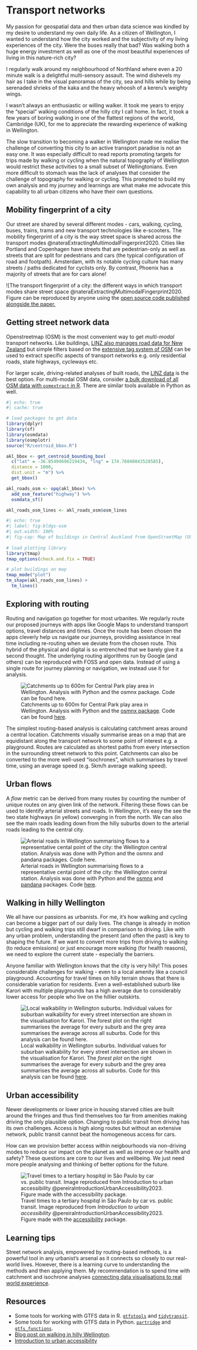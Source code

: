 # Transport networks {#sec-networks}

My passion for geospatial data and then urban data science was kindled by my desire to understand my own daily life. As a citizen of Wellington, I wanted to understand how the city worked and the subjectivity of my living experiences of the city. Were the buses really that bad? Was walking both a huge energy investment as well as one of the most beautiful experiences of living in this nature-rich city?

I regularly walk around my neighbourhood of Northland where even a 20 minute walk is a delightful multi-sensory assault. The wind dishevels my hair as I take in the visual panoramas of the city, sea and hills while by being serenaded shrieks of the kaka and the heavy whoosh of a kereru's weighty wings. 

I wasn't always an enthusiastic or willing walker. It took me years to enjoy the "special" walking conditions of the hilly city I call home. In fact, it took a few years of boring walking in one of the flattest regions of the world, Cambridge (UK), for me to appreciate the rewarding experience of walking in Wellington.

The slow transition to becoming a walker in Wellington made me realise the challenge of converting this city to an active transport paradise is not an easy one. It was especially difficult to read reports promoting targets for trips made by walking or cycling when the natural topography of Wellington would restrict these activities to a small subset of Wellingtonians. Even more difficult to stomach was the lack of analyses that consider the challenge of topography for walking or cycling. This prompted to build my own analysis and my journey and learnings are what make me advocate this capability to all urban citizens who have their own questions.

## Mobility fingerprint of a city

Our street are shared by several different modes - cars, walking, cycling, buses, trains, trams and new transport technologies like e-scooters. The mobility fingerprint of a city is the way street space is shared across the transport modes @nateraExtractingMultimodalFingerprint2020. Cities like Portland and Copenhagen have streets that are pedestrian-only as well as streets that are split for pedestrians and cars (the typical configuration of road and footpath). Amsterdam, with its notable cycling culture has many streets / paths dedicated for cyclists only. By contrast, Phoenix has a majority of streets that are for cars alone!

![The transport fingerprint of a city: the different ways in which transport modes share street space @nateraExtractingMultimodalFingerprint2020. Figure can be reproduced by anyone using the [open source code published alongside the paper.](./assets/multilayer-multimodal-networks.png)

## Getting street network data
Openstreetmap (OSM) is the most convenient way to get _multi-modal_ transport networks. Like buildings, [LINZ also manages road data for New Zealand](https://data.linz.govt.nz/data/category/roads-and-addresses/) but simple filters based on the [extensive tag system of OSM](https://wiki.openstreetmap.org/wiki/Key:highway?uselang=en-GB) can be used to extract specific aspects of transport networks e.g. only residential roads, state highways, cycleways etc. 

For larger scale, driving-related analyses of built roads, the [LINZ data](https://data.linz.govt.nz/data/category/roads-and-addresses) is the best option. For multi-modal OSM data, consider [a bulk download of all OSM data with `osmextract` in R](https://cran.r-project.org/web/packages/osmextract/vignettes/osmextract.html). There are similar tools available in Python as well.

```r
#| echo: true
#| cache: true

# load packages to get data
library(dplyr)
library(sf)
library(osmdata)
library(osmplotr)
source("R/centroid_bbox.R")

akl_bbox <- get_centroid_bounding_box(
  c("lat" = -36.85494696219434, "lng" = 174.76040843528585),
  distance = 1000,
  dist.unit = "m") %>% 
  get_bbox()

akl_roads_osm <- opq(akl_bbox) %>%
  add_osm_feature("highway") %>% 
  osmdata_sf()

akl_roads_osm_lines <- akl_roads_osm$osm_lines
```

```r
#| echo: true
#| label: fig-bldgs-osm
#| out.width: 100%
#| fig-cap: Map of buildings in Central Auckland from OpenStreetMap (OSSM). 
 
# load plotting library
library(tmap)
tmap_options(check.and.fix = TRUE)

# plot buildings on map
tmap_mode("plot")
tm_shape(akl_roads_osm_lines) + 
  tm_lines()
```

## Exploring with routing {#sec-routing}
Routing and navigation go together for most urbanites. We regularly route our proposed journeys with apps like Google Maps to understand transport options, travel distances and times. Once the route has been chosen the apps cleverly help us navigate our journeys, providing assistance in real time including re-routing when we deviate from the chosen route. This hybrid of the physical and digital is so entrenched that we barely give it a second thought. The underlying routing algorithms run by Google (and others) can be reproduced with FOSS and open data. Instead of using a single route for journey planning or navigation, we instead use it for analysis. 

![Catchments up to 600m for Central Park play area in Wellington. Analysis with Python and the [osmnx package](https://github.com/gboeing/osmnx). Code can be found [here](https://github.com/shriv/foss4g-workshop/blob/master/notebooks/applications.ipynb).](./assets/routes-to-catchment.png)

The simplest routing-based analysis is calculating catchment areas around a central location. Catchments visually summarise areas on a map that are equidistant along the transport network to some point of interest e.g. a playground. Routes are calculated as shortest paths from every intersection in the surrounding street network to this point. Catchments can also be converted to the more well-used "isochrones", which summarises by travel time, using an average speed (e.g. 5km/h average walking speed). 

## Urban flows
A _flow_ metric can be derived from many routes by counting the number of unique routes on any given link of the network. Filtering these flows can be used to identify arterial streets and roads. In Wellington, it's easy the see the two state highways (in yellow) converging in from the north. We can also see the main roads leading down from the hilly suburbs down to the arterial roads leading to the central city. 

![Arterial roads in Wellington summarising flows to a representative cental point of the city: the Wellington central station. Analysis was done with Python and the [osmnx](https://github.com/gboeing/osmnx) and [pandana](https://github.com/UDST/pandana) packages. Code [here](https://github.com/shriv/foss4g-workshop/blob/master/notebooks/applications.ipynb).](./assets/arterial-roads-wgtn.png)

## Walking in hilly Wellington
We all have our passions as urbanists. For me, it's how walking and cycling can become a bigger part of our daily lives. The change is already in motion but cycling and walking trips still dwarf in comparison to driving. Like with any urban problem, understanding the present (and often the past) is key to shaping the future. If we want to convert more trips from driving to walking (to reduce emissions) or just encourage more walking (for health reasons), we need to explore the current state - especially the barriers. 

Anyone familiar with Wellington knows that the city is very hilly! This poses considerable challenges for walking - even to a local amenity like a council playground. Accounting for travel times on hilly terrain shows that there is considerable variation for residents. Even a well-established suburb like Karori with multiple playgrounds has a high average due to considerably lower access for people who live on the hillier outskirts. 

![Local walkability in Wellington suburbs. Individual values for suburban walkability for every street intersection are shown in the visualisation for Karori. The _forest plot_ on the right summarises the average for every suburb and the grey area summarises the average across all suburbs. Code for this analysis can be found [here](https://github.com/shriv/accessibility-series).](./assets/walking-wellington.png)


## Urban accessibility
Newer developments or lower price in housing starved cities are built around the fringes and thus find themselves too far from amenities making driving the only plausible option. Changing to public transit from driving has its own challenges. Access is high along routes but without an extensive network, public transit cannot beat the homogeneous access for cars. 

How can we provision better access within neigbourhoods via non-driving modes to reduce our impact on the planet as well as improve our health and safety? These questions are core to our lives and wellbeing. We just need more people analysing and thinking of better options for the future.  


![Travel times to a tertiary hospitql in São Paulo by car vs. public transit. Image reproduced from _Introduction to urban accessibility_ @pereiraIntroductionUrbanAccessibility2023. Figure made with the [accessibility](https://github.com/ipeaGIT/accessibility) package.](./assets/pt-car-access-hospitals.png)


## Learning tips
Street network analysis, empowered by routing-based methods, is a powerful tool in any urbanist's arsenal as it connects so closely to our real-world lives. However, there is a learning curve to understanding the methods and then applying them. My recommendation is to spend time with catchment and isochrone analyses [connecting data visualisations to real world experience](https://mappyurbanist.com/blog/2023-04-temporal-isochrone/). 

## Resources
- Some tools for working with GTFS data in R. [`gtfstools`](https://ipeagit.github.io/gtfstools/) and [`tidytransit`](https://r-transit.github.io/tidytransit/index.html).
- Some tools for working with GTFS data in Python. [`partridge`](https://github.com/remix/partridge) and [`gtfs_functions`](https://github.com/Bondify/gtfs_functions). 
- [Blog post on walking in hilly Wellington](https://shriv-portfolio.netlify.app/post/walkability-2/). 
- [Introduction to urban accessibility](https://ipeagit.github.io/intro_access_book/)
